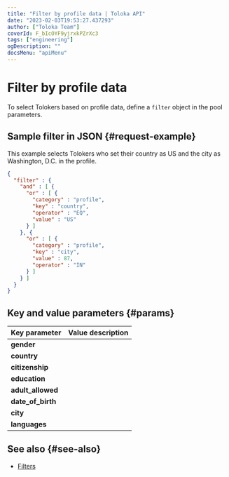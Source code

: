 ```yaml
---
title: "Filter by profile data | Toloka API"
date: "2023-02-03T19:53:27.437293"
author: ["Toloka Team"]
coverId: F_bIcOYF9yjrxkPZrXc3
tags: ["engineering"]
ogDescription: ""
docsMenu: "apiMenu"
---
```



# Filter by profile data

To select Tolokers based on profile data, define a `filter` object in the pool parameters.

## Sample filter in JSON {#request-example}

This example selects Tolokers who set their country as US and the city as Washington, D.C. in the profile.

```json
{
  "filter" : {
    "and" : [ {
      "or" : [ {
        "category" : "profile",
        "key" : "country",
        "operator" : "EQ",
        "value" : "US"
      } ]
    }, {
      "or" : [ {
        "category" : "profile",
        "key" : "city",
        "value" : 87,
        "operator" : "IN"
      } ]
    } ]
  }
}
```

## Key and value parameters {#params}

Key parameter | Value description
----- | -----
**gender** | <FilterProfileTable1/>
**country** | <FilterProfileTable2/>
**citizenship** | <FilterProfileTable3/>
**education** | <FilterProfileTable4/>
**adult_allowed** | <FilterProfileTable5/>
**date_of_birth** | <FilterProfileTable6/>
**city** | <FilterProfileTable7/>
**languages** | <FilterProfileTable8/>

## See also {#see-also}

- [Filters](https://toloka.ai/en/docs/guide/concepts/filters)
